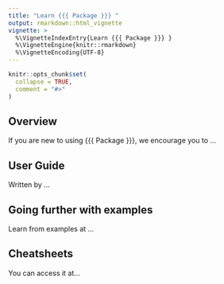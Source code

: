 ```yaml
---
title: "Learn {{{ Package }}} "
output: rmarkdown::html_vignette
vignette: >
  %\VignetteIndexEntry{Learn {{{ Package }}} }
  %\VignetteEngine{knitr::rmarkdown}
  %\VignetteEncoding{UTF-8}
---
```


```r
knitr::opts_chunk$set(
  collapse = TRUE,
  comment = "#>"
)
```

## Overview

If you are new to using {{{ Package }}}, we encourage you to ...

## User Guide

Written by ...

## Going further with examples

Learn from examples at ...

## Cheatsheets

You can access it at... 

